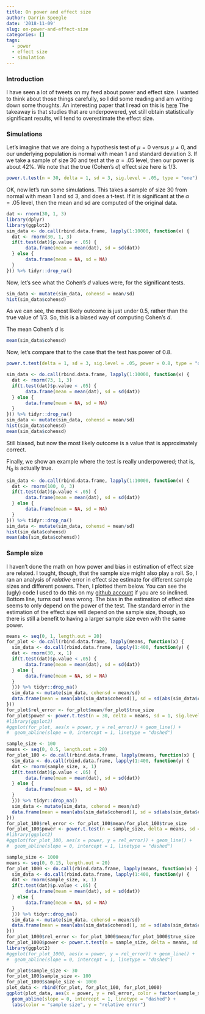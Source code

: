 ```yaml
---
title: On power and effect size
author: Darrin Speegle
date: '2018-11-09'
slug: on-power-and-effect-size
categories: []
tags:
  - power
  - effect size
  - simulation
---
```


### Introduction

I have seen a lot of tweets on my feed about power and effect size. I wanted to think about those things carefully, so I did some reading and am writing down some thoughts. An interesting paper that I read on this is [here](http://www.stat.columbia.edu/~gelman/research/unpublished/power.pdf) The takeaway is that studies that are underpowered, yet still obtain statistically significant results, will tend to overestimate the effect size.

### Simulations

Let's imagine that we are doing a hypothesis test of $\mu = 0$ versus $\mu \not = 0$, and our underlying population is normal with mean 1 and standard deviation 3. If we take a sample of size 30 and test at the $\alpha = .05$ level, then our power is about 42%. We note that the true (Cohen's $d$) effect size here is 1/3.  

```r
power.t.test(n = 30, delta = 1, sd = 3, sig.level = .05, type = "one")
```

OK, now let's run some simulations. This takes a sample of size 30 from normal with mean 1 and sd 3, and does a t-test. If it is significant at the $\alpha = .05$ level, then the mean and sd are computed of the original data. 

```r
dat <- rnorm(30, 1, 3)
library(dplyr)
library(ggplot2)
sim_data <- do.call(rbind.data.frame, lapply(1:10000, function(x) {
  dat <- rnorm(30, 1, 3)
  if(t.test(dat)$p.value < .05) { 
       data.frame(mean = mean(dat), sd = sd(dat))
  } else {
       data.frame(mean = NA, sd = NA)
  }
})) %>% tidyr::drop_na()

```

Now, let's see what the Cohen's $d$ values were, for the significant tests.

```r
sim_data <- mutate(sim_data, cohensd = mean/sd)
hist(sim_data$cohensd)
```
As we can see, the most likely outcome is just under 0.5, rather than the true value of 1/3. So, this is a biased way of computing Cohen's $d$. 

The mean Cohen's $d$ is 
```r
mean(sim_data$cohensd)
```

Now, let's compare that to the case that the test has power of 0.8.

```r
power.t.test(delta = 1, sd = 3, sig.level = .05, power = 0.8, type = "one")
```

```r
sim_data <- do.call(rbind.data.frame, lapply(1:10000, function(x) {
  dat <- rnorm(73, 1, 3)
  if(t.test(dat)$p.value < .05) { 
       data.frame(mean = mean(dat), sd = sd(dat))
  } else {
       data.frame(mean = NA, sd = NA)
  }
})) %>% tidyr::drop_na()
sim_data <- mutate(sim_data, cohensd = mean/sd)
hist(sim_data$cohensd)
mean(sim_data$cohensd)
```
Still biased, but now the most likely outcome is a value that is approximately correct. 

Finally, we show an example where the test is really underpowered; that is, $H_0$ is actually true.

```r
sim_data <- do.call(rbind.data.frame, lapply(1:10000, function(x) {
  dat <- rnorm(100, 0, 3)
  if(t.test(dat)$p.value < .05) { 
       data.frame(mean = mean(dat), sd = sd(dat))
  } else {
       data.frame(mean = NA, sd = NA)
  }
})) %>% tidyr::drop_na()
sim_data <- mutate(sim_data, cohensd = mean/sd)
hist(sim_data$cohensd)
mean(abs(sim_data$cohensd))
```



### Sample size

I haven't done the math on how power and bias in estimation of effect size are related. I tought, though, that the sample size might also play a roll. So, I ran an analysis of *relative* error in effect size estimate for different sample sizes and different powers. Then, I plotted them below. You can see the (ugly) code I used to do this on my [github account](https://github.com/speegled/blog) if you are so inclined. Bottom line, turns out I was wrong. The bias in the estimation of effect size seems to only depend on the power of the test. The standard error in the estimation of the effect size will depend on the sample size, though, so there is still a benefit to having a larger sample size even with the same power.


```r
means <- seq(0, 1, length.out = 20)
for_plot <- do.call(rbind.data.frame, lapply(means, function(x) {
  sim_data <- do.call(rbind.data.frame, lapply(1:400, function(y) {
  dat <- rnorm(30, x, 1)
  if(t.test(dat)$p.value < .05) { 
       data.frame(mean = mean(dat), sd = sd(dat))
  } else {
       data.frame(mean = NA, sd = NA)
  }
  })) %>% tidyr::drop_na()
  sim_data <- mutate(sim_data, cohensd = mean/sd)
  data.frame(mean = mean(abs(sim_data$cohensd)), sd = sd(abs(sim_data$cohensd)), true_size = x)
}))
for_plot$rel_error <- for_plot$mean/for_plot$true_size
for_plot$power <- power.t.test(n = 30, delta = means, sd = 1, sig.level = .05, type = "one")$power
#library(ggplot2)
#ggplot(for_plot, aes(x = power, y = rel_error)) + geom_line() + 
#  geom_abline(slope = 0, intercept = 1, linetype = "dashed")
```

```r
sample_size <- 100
means <- seq(0, 0.5, length.out = 20)
for_plot_100 <- do.call(rbind.data.frame, lapply(means, function(x) {
  sim_data <- do.call(rbind.data.frame, lapply(1:400, function(y) {
  dat <- rnorm(sample_size, x, 1)
  if(t.test(dat)$p.value < .05) { 
       data.frame(mean = mean(dat), sd = sd(dat))
  } else {
       data.frame(mean = NA, sd = NA)
  }
  })) %>% tidyr::drop_na()
  sim_data <- mutate(sim_data, cohensd = mean/sd)
  data.frame(mean = mean(abs(sim_data$cohensd)), sd = sd(abs(sim_data$cohensd)), true_size = x)
}))
for_plot_100$rel_error <- for_plot_100$mean/for_plot_100$true_size
for_plot_100$power <- power.t.test(n = sample_size, delta = means, sd = 1, sig.level = .05, type = "one")$power
#library(ggplot2)
#ggplot(for_plot_100, aes(x = power, y = rel_error)) + geom_line() + 
#  geom_abline(slope = 0, intercept = 1, linetype = "dashed")
```



```r
sample_size <- 1000
means <- seq(0, 0.15, length.out = 20)
for_plot_1000 <- do.call(rbind.data.frame, lapply(means, function(x) {
  sim_data <- do.call(rbind.data.frame, lapply(1:400, function(y) {
  dat <- rnorm(sample_size, x, 1)
  if(t.test(dat)$p.value < .05) { 
       data.frame(mean = mean(dat), sd = sd(dat))
  } else {
       data.frame(mean = NA, sd = NA)
  }
  })) %>% tidyr::drop_na()
  sim_data <- mutate(sim_data, cohensd = mean/sd)
  data.frame(mean = mean(abs(sim_data$cohensd)), sd = sd(abs(sim_data$cohensd)), true_size = x)
}))
for_plot_1000$rel_error <- for_plot_1000$mean/for_plot_1000$true_size
for_plot_1000$power <- power.t.test(n = sample_size, delta = means, sd = 1, sig.level = .05, type = "one")$power
library(ggplot2)
#ggplot(for_plot_1000, aes(x = power, y = rel_error)) + geom_line() + 
#  geom_abline(slope = 0, intercept = 1, linetype = "dashed")
```


```r
for_plot$sample_size <- 30
for_plot_100$sample_size <- 100
for_plot_1000$sample_size <- 1000
plot_data <- rbind(for_plot, for_plot_100, for_plot_1000)
ggplot(plot_data, aes(x = power, y = rel_error, color = factor(sample_size))) + geom_line() + 
  geom_abline(slope = 0, intercept = 1, linetype = "dashed") +
  labs(color = "sample size", y = "relative error") 
  
```
